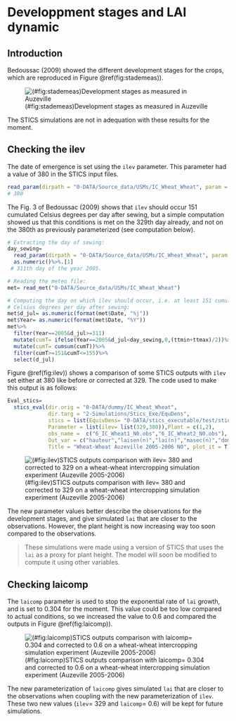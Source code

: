 # Developpment stages and LAI dynamic {#stages}


## Introduction

Bedoussac (2009) showed the different development stages for the crops, which are reproduced in Figure \@ref(fig:stademeas)).

![(\#fig:stademeas)Development stages as measured in Auzeville](img/Stades.png)

The STICS simulations are not in adequation with these results for the moment.

## Checking the ilev

The date of emergence is set using the `ilev` parameter. This parameter had a value of 380 in the STICS input files.

```r
read_param(dirpath = "0-DATA/Source_data/USMs/IC_Wheat_Wheat", param = "ilev") 
# 380
```

The Fig. 3 of Bedoussac (2009) shows that `ilev` should occur 151 cumulated Celsius degrees per day after sewing, but a simple computation showed us that this conditions is met on the 329th day already, and not on the 380th as previously parameterized (see computation below).

```r
# Extracting the day of sewing:
day_sewing= 
  read_param(dirpath = "0-DATA/Source_data/USMs/IC_Wheat_Wheat", param = "iplt")%>%
  as.numeric()%>%.[1]
 # 311th day of the year 2005.

# Reading the meteo file:
met= read_met("0-DATA/Source_data/USMs/IC_Wheat_Wheat")

# Computing the day on which ilev should occur, i.e. at least 151 cumulated 
# Celsius degrees per day after sewing:
met$d_jul= as.numeric(format(met$Date, "%j"))
met$Year= as.numeric(format(met$Date, "%Y"))
met%>%
  filter(Year==2005&d_jul>=311)
  mutate(cumT= ifelse(Year==2005&d_jul<day_sewing,0,(ttmin+ttmax)/2))%>%
  mutate(cumT= cumsum(cumT))%>%
  filter(cumT>=151&cumT<=155)%>%
  select(d_jul)
```

Figure \@ref(fig:ilev)) shows a comparison of some STICS outputs with `ilev` set either at 380 like before or corrected at 329. The code used to make this output is as follows:

```r
Eval_stics= 
  stics_eval(dir.orig = "0-DATA/dummy/IC_Wheat_Wheat", 
             dir.targ = "2-Simulations/Stics_Exe/EquDens",
             stics = list(EquivDens= "0-DATA/stics_executable/test/stics.exe"),
             Parameter = list(ilev= list(329,380)),Plant = c(1,2),
             obs_name =  c("6_IC_Wheat1_N0.obs","6_IC_Wheat2_N0.obs"),
             Out_var = c("hauteur","laisen(n)","lai(n)","masec(n)","dominant","somcour"),
             Title = "Wheat-Wheat Auzeville 2005-2006 N0", plot_it = T)
```

![(\#fig:ilev)STICS outputs comparison with ilev= 380 and corrected to 329 on a wheat-wheat intercropping simulation experiment (Auzeville 2005-2006)](img/ilev.png)

The new parameter values better describe the observations for the development stages, and give simulated `lai` that are closer to the observations. However, the plant height is now increasing way too soon compared to the observations.

> These simulations were made using a version of STICS that uses the `lai` as a proxy for plant height. The model will soon be modified to compute it using other variables.


## Checking laicomp

The `laicomp` parameter is used to stop the exponential rate of `lai` growth, and is set to 0.304 for the moment.
This value could be too low compared to actual conditions, so we increased the value to 0.6 and compared the outputs in Figure \@ref(fig:laicomp)).

![(\#fig:laicomp)STICS outputs comparison with laicomp= 0.304 and corrected to 0.6 on a wheat-wheat intercropping simulation experiment (Auzeville 2005-2006)](img/laicomp.png)

The new parameterization of `laicomp` gives simulated `lai` that are closer to the observations when coupling with the new parameterization of `ilev`. These two new values (`ilev`= 329 and `laicomp`= 0.6) will be kept for future simulations.

